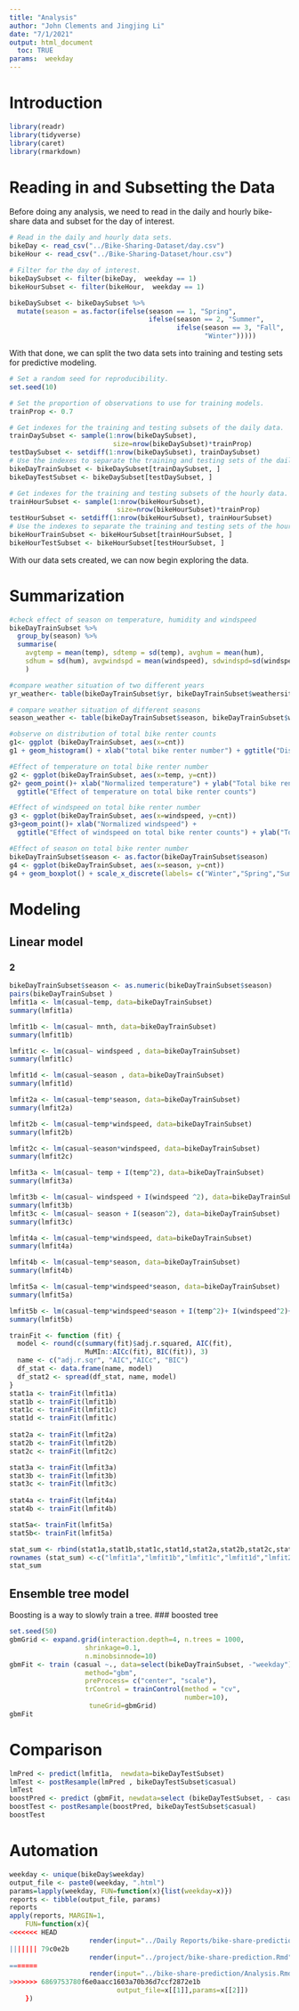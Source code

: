 ```yaml
---
title: "Analysis"
author: "John Clements and Jingjing Li"
date: "7/1/2021"
output: html_document
  toc: TRUE
params:  weekday
---
```


# Introduction  

```r
library(readr)
library(tidyverse)
library(caret)
library(rmarkdown)
```

# Reading in and Subsetting the Data

Before doing any analysis, we need to read in the daily and hourly bike-share data and subset for the day of interest.

```r
# Read in the daily and hourly data sets.
bikeDay <- read_csv("../Bike-Sharing-Dataset/day.csv")
bikeHour <- read_csv("../Bike-Sharing-Dataset/hour.csv")

# Filter for the day of interest.
bikeDaySubset <- filter(bikeDay,  weekday == 1)
bikeHourSubset <- filter(bikeHour,  weekday == 1)
```

```r
bikeDaySubset <- bikeDaySubset %>%
  mutate(season = as.factor(ifelse(season == 1, "Spring", 
                                   ifelse(season == 2, "Summer", 
                                          ifelse(season == 3, "Fall",
                                                 "Winter")))))
```

With that done, we can split the two data sets into training and testing sets for predictive modeling.

```r
# Set a random seed for reproducibility.
set.seed(10)

# Set the proportion of observations to use for training models.
trainProp <- 0.7

# Get indexes for the training and testing subsets of the daily data.
trainDaySubset <- sample(1:nrow(bikeDaySubset),
                          size=nrow(bikeDaySubset)*trainProp)
testDaySubset <- setdiff(1:nrow(bikeDaySubset), trainDaySubset)
# Use the indexes to separate the training and testing sets of the daily data.
bikeDayTrainSubset <- bikeDaySubset[trainDaySubset, ]
bikeDayTestSubset <- bikeDaySubset[testDaySubset, ]

# Get indexes for the training and testing subsets of the hourly data.
trainHourSubset <- sample(1:nrow(bikeHourSubset),
                           size=nrow(bikeHourSubset)*trainProp)
testHourSubset <- setdiff(1:nrow(bikeHourSubset), trainHourSubset)
# Use the indexes to separate the training and testing sets of the hourly data.
bikeHourTrainSubset <- bikeHourSubset[trainHourSubset, ]
bikeHourTestSubset <- bikeHourSubset[testHourSubset, ]
```

With our data sets created, we can now begin exploring the data.

# Summarization  

```r
#check effect of season on temperature, humidity and windspeed
bikeDayTrainSubset %>% 
  group_by(season) %>% 
  summarise(
    avgtemp = mean(temp), sdtemp = sd(temp), avghum = mean(hum), 
    sdhum = sd(hum), avgwindspd = mean(windspeed), sdwindspd=sd(windspeed)
    )
```

```r
#compare weather situation of two different years
yr_weather<- table(bikeDayTrainSubset$yr, bikeDayTrainSubset$weathersit)

# compare weather situation of different seasons
season_weather <- table(bikeDayTrainSubset$season, bikeDayTrainSubset$weathersit)

#observe on distribution of total bike renter counts
g1<- ggplot (bikeDayTrainSubset, aes(x=cnt))
g1 + geom_histogram() + xlab("total bike renter number") + ggtitle("Distribution of total bike renter counts")

#Effect of temperature on total bike renter number
g2 <- ggplot(bikeDayTrainSubset, aes(x=temp, y=cnt))
g2+ geom_point()+ xlab("Normalized temperature") + ylab("Total bike renter number") + 
  ggtitle("Effect of temperature on total bike renter counts")

#Effect of windspeed on total bike renter number
g3 <- ggplot(bikeDayTrainSubset, aes(x=windspeed, y=cnt))
g3+geom_point()+ xlab("Normalized windspeed") + 
  ggtitle("Effect of windspeed on total bike renter counts") + ylab("Total bike renter number")

#Effect of season on total bike renter number
bikeDayTrainSubset$season <- as.factor(bikeDayTrainSubset$season)
g4 <- ggplot(bikeDayTrainSubset, aes(x=season, y=cnt))
g4 + geom_boxplot() + scale_x_discrete(labels= c("Winter","Spring","Summer","Fall")) + ylab("Total bike renter number") + ggtitle("Effect of season on total bike renter counts")
```
# Modeling
## Linear model 
### 2 
```r
bikeDayTrainSubset$season <- as.numeric(bikeDayTrainSubset$season)
pairs(bikeDayTrainSubset )
lmfit1a <- lm(casual~temp, data=bikeDayTrainSubset)
summary(lmfit1a)

lmfit1b <- lm(casual~ mnth, data=bikeDayTrainSubset)
summary(lmfit1b) 

lmfit1c <- lm(casual~ windspeed , data=bikeDayTrainSubset)
summary(lmfit1c) 

lmfit1d <- lm(casual~season , data=bikeDayTrainSubset)
summary(lmfit1d) 

lmfit2a <- lm(casual~temp*season, data=bikeDayTrainSubset)
summary(lmfit2a)

lmfit2b <- lm(casual~temp*windspeed, data=bikeDayTrainSubset)
summary(lmfit2b)

lmfit2c <- lm(casual~season*windspeed, data=bikeDayTrainSubset)
summary(lmfit2c)

lmfit3a <- lm(casual~ temp + I(temp^2), data=bikeDayTrainSubset)
summary(lmfit3a) 

lmfit3b <- lm(casual~ windspeed + I(windspeed ^2), data=bikeDayTrainSubset)
summary(lmfit3b)
lmfit3c <- lm(casual~ season + I(season^2), data=bikeDayTrainSubset)
summary(lmfit3c) 

lmfit4a <- lm(casual~temp*windspeed, data=bikeDayTrainSubset)
summary(lmfit4a)

lmfit4b <- lm(casual~temp*season, data=bikeDayTrainSubset)
summary(lmfit4b)

lmfit5a <- lm(casual~temp*windspeed*season, data=bikeDayTrainSubset)
summary(lmfit5a)

lmfit5b <- lm(casual~temp*windspeed*season + I(temp^2)+ I(windspeed^2)+ I(season^2), data=bikeDayTrainSubset)
summary(lmfit5b)

trainFit <- function (fit) {
  model <- round(c(summary(fit)$adj.r.squared, AIC(fit), 
                   MuMIn::AICc(fit), BIC(fit)), 3)
  name <- c("adj.r.sqr", "AIC","AICc", "BIC")
  df_stat <- data.frame(name, model)
  df_stat2 <- spread(df_stat, name, model)
}
stat1a <- trainFit(lmfit1a)
stat1b <- trainFit(lmfit1b)
stat1c <- trainFit(lmfit1c)
stat1d <- trainFit(lmfit1c)
  
stat2a <- trainFit(lmfit2a)
stat2b <- trainFit(lmfit2b)
stat2c <- trainFit(lmfit2c)

stat3a <- trainFit(lmfit3a)
stat3b <- trainFit(lmfit3b)
stat3c <- trainFit(lmfit3c)
    
stat4a <- trainFit(lmfit4a)        
stat4b <- trainFit(lmfit4b) 

stat5a<- trainFit(lmfit5a)
stat5b<- trainFit(lmfit5a)

stat_sum <- rbind(stat1a,stat1b,stat1c,stat1d,stat2a,stat2b,stat2c,stat3a,stat3b,stat3c,stat4a,stat4b,stat5a,stat5b)
rownames (stat_sum) <-c("lmfit1a","lmfit1b","lmfit1c","lmfit1d","lmfit2a","lmfit2b","lmfit2c", "lmfit3a","lmfit3b","lmfit3c","lmfit4a","lmfit4b","lmfit5a","lmfit5b") 
stat_sum 
```
## Ensemble tree model

Boosting is a way to slowly train a tree. 
### boosted tree 
```r
set.seed(50)
gbmGrid <- expand.grid(interaction.depth=4, n.trees = 1000,
                   shrinkage=0.1,
                   n.minobsinnode=10)
gbmFit <- train (casual ~., data=select(bikeDayTrainSubset, -"weekday"),
                   method="gbm",
                   preProcess= c("center", "scale"),
                   trControl = trainControl(method = "cv",
                                            number=10),
                    tuneGrid=gbmGrid)
gbmFit 
```
# Comparison  
```r
lmPred <- predict(lmfit1a,  newdata=bikeDayTestSubset)
lmTest <- postResample(lmPred , bikeDayTestSubset$casual)
lmTest 
boostPred <- predict (gbmFit, newdata=select (bikeDayTestSubset, - casual ), n.trees=1000)
boostTest <- postResample(boostPred, bikeDayTestSubset$casual)
boostTest

```
# Automation
```r
weekday <- unique(bikeDay$weekday)
output_file <- paste0(weekday, ".html")
params=lapply(weekday, FUN=function(x){list(weekday=x)})
reports <- tibble(output_file, params)
reports
apply(reports, MARGIN=1, 
    FUN=function(x){
<<<<<<< HEAD
                    render(input="../Daily Reports/bike-share-prediction.Rmd",
||||||| 79c0e2b
                    render(input="../project/bike-share-prediction.Rmd",
=======
                    render(input="../bike-share-prediction/Analysis.Rmd",
>>>>>>> 6869753780f6e0aacc1603a70b36d7ccf2872e1b
                           output_file=x[[1]],params=x[[2]])
    })
```

